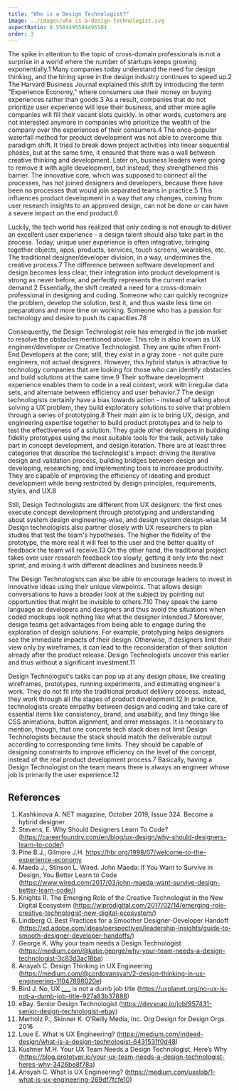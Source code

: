 ```yaml
---
title: "Who is a Design Technologist?"
image: ../images/who-is-a-design-technologist.svg
aspectRatio: 0.5504495504495504
order: 3
---
```


The spike in attention to the topic of cross-domain professionals is not a
surprise in a world where the number of startups keeps growing
exponentially.<ref>1</ref> Many companies today understand the need for design
thinking, and the hiring spree in the design industry continues to speed
up.<ref>2</ref> The Harvard Business Journal explained this shift by introducing
the term "Experience Economy," where consumers use their money on buying
experiences rather than goods.<ref>3</ref> As a result, companies that do not
prioritize user experience will lose their business, and other more agile
companies will fill their vacant slots quickly. In other words, customers are
not interested anymore in companies who prioritize the wealth of the company
over the experiences of their consumers.<ref>4</ref> The once-popular waterfall
method for product development was not able to overcome this paradigm shift. It
tried to break down project activities into linear sequential phases, but at the
same time, it ensured that there was a wall between creative thinking and
development. Later on, business leaders were going to remove it with agile
development, but instead, they strengthened this barrier. The innovative core,
which was supposed to connect all the processes, has not joined designers and
developers, because there have been no processes that would join separated teams
in practice.<ref>5</ref> This influences product development in a way that any
changes, coming from user research insights to an approved design, can not be
done or can have a severe impact on the end product.<ref>6</ref>

Luckily, the tech world has realized that only coding is not enough to deliver
an excellent user experience - a design talent should also take part in the
process. Today, unique user experience is often integrative, bringing together
objects, apps, products, services, touch screens, wearables, etc. The
traditional designer/developer division, in a way, undermines the creative
process.<ref>7</ref> The difference between software development and design
becomes less clear, their integration into product development is strong as
never before, and perfectly represents the current market demand.<ref>2</ref>
Essentially, the shift created a need for a cross-domain professional in
designing and coding. Someone who can quickly recognize the problem, develop the
solution, test it, and thus waste less time on preparations and more time on
working. Someone who has a passion for technology and desire to push its
capacities.<ref>7</ref><ref>8</ref>

Consequently, the Design Technologist role has emerged in the job market to
resolve the obstacles mentioned above. This role is also known as UX
engineer/developer or Creative Technologist. They are quite often Front-End
Developers at the core; still, they exist in a gray zone - not quite pure
engineers, not actual designers. However, this hybrid status is attractive to
technology companies that are looking for those who can identify obstacles and
build solutions at the same time.<ref>9</ref> Their software development
experience enables them to code in a real context, work with irregular data
sets, and alternate between efficiency and user behavior.<ref>7</ref> The design
technologists certainly have a bias towards action - instead of talking about
solving a UX problem, they build exploratory solutions to solve that problem
through a series of prototyping.<ref>8</ref> Their main aim is to bring UX,
design, and engineering expertise together to build product prototypes and to
help to test the effectiveness of a solution. They guide other developers in
building fidelity prototypes using the most suitable tools for the task,
actively take part in concept development, and design iteration. There are at
least three categories that describe the technologist's impact: driving the
iterative design and validation process, building bridges between design and
developing, researching, and implementing tools to increase productivity. They
are capable of improving the efficiency of ideating and product development
while being restricted by design principles, requirements, styles, and
UX.<ref>8</ref>

Still, Design Technologists are different from UX designers: the first ones
execute concept development through prototyping and understanding about system
design engineering-wise, and design system design-wise.<ref>14</ref> Design
technologists also partner closely with UX researchers to plan studies that test
the team's hypotheses. The higher the fidelity of the prototype, the more real
it will feel to the user and the better quality of feedback the team will
receive.<ref>13</ref> On the other hand, the traditional project takes over user
research feedback too slowly, getting it only into the next sprint, and mixing
it with different deadlines and business needs.<ref>9</ref>

The Design Technologists can also be able to encourage leaders to invest in
innovative ideas using their unique viewpoints. That allows design conversations
to have a broader look at the subject by pointing out opportunities that might
be invisible to others.<ref>7</ref><ref>10</ref> They speak the same language as
developers and designers and thus avoid the situations when coded mockups look
nothing like what the designer intended.<ref>7</ref> Moreover, design teams get
advantages from being able to engage during the exploration of design solutions.
For example, prototyping helps designers see the immediate impacts of their
design. Otherwise, if designers limit their view only by wireframes, it can lead
to the reconsideration of their solution already after the product release.
Design Technologists uncover this earlier and thus without a significant
investment.<ref>11</ref>

Design Technologist's tasks can pop up at any design phase, like creating
wireframes, prototypes, running experiments, and estimating engineer's work.
They do not fit into the traditional product delivery process. Instead, they
work through all the stages of product development.<ref>12</ref> In practice,
technologists create empathy between design and coding and take care of
essential items like consistency, brand, and usability, and tiny things like CSS
animations, button alignment, and error messages. It is necessary to mention,
though, that one concrete tech stack does not limit Design Technologists because
the stack should match the deliverable output according to corresponding time
limits. They should be capable of designing constraints to improve efficiency on
the level of the concept, instead of the real product development
process.<ref>7</ref> Basically, having a Design Technologist on the team means
there is always an engineer whose job is primarily the user
experience.<ref>12</ref>

## References

1. Kashkinova A. NET magazine, October 2019, Issue 324. Become a hybrid designer
2. Stevens, E. Why Should Designers Learn To Code?
   (https://careerfoundry.com/en/blog/ux-design/why-should-designers-learn-to-code/)
3. Pine B.J., Gilmore J.H.
   https://hbr.org/1998/07/welcome-to-the-experience-economy
4. Maeda J., Stinson L. Wired. John Maeda: If You Want to Survive in Design, You
   Better Learn to Code
   (https://www.wired.com/2017/03/john-maeda-want-survive-design-better-learn-code/)
5. Knights R. The Emerging Role of the Creative Technologist in the New Digital
   Ecosystem
   (https://wiprodigital.com/2017/02/14/emerging-role-creative-technologist-new-digital-ecosystem/)
6. Lindberg O. Best Practices for a Smoother Designer-Developer Handoff
   (https://xd.adobe.com/ideas/perspectives/leadership-insights/guide-to-smooth-designer-developer-handoffs/)
7. George K. Why your team needs a Design Technologist
   (https://medium.com/@katie.george/why-your-team-needs-a-design-technologist-3c83d3ac18ba)
8. Ansyah C. Design Thinking in UX Engineering
   (https://medium.com/@cordovansyah/2-design-thinking-in-ux-engineering-1f047898020e)
9. Bird J. No, UX **\_\_\_** is not a dumb job title
   (https://uxplanet.org/no-ux-is-not-a-dumb-job-title-927a83b37888)
10. eBay. Senior Design Technologist
    (https://devsnap.io/job/957431-senior-design-technologist-ebay)
11. Merholz P., Skinner K. O'Reilly Media, Inc. Org Design for Design Orgs. 2016
12. Loue E. What is UX Engineering?
    (https://medium.com/indeed-design/what-is-a-design-technologist-6431531f0d48)
13. Kushner M.H. Your UX Team Needs a Design Technologist. Here’s Why
    (https://blog.prototypr.io/your-ux-team-needs-a-design-technologist-heres-why-3426be8f78a)
14. Ansyah C. What is UX Engineering?
    (https://medium.com/uxelab/1-what-is-ux-engineering-269df7fcfe10)
